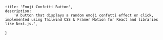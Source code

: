     title: 'Emoji Confetti Button',
    description:
        'A button that displays a random emoji confetti effect on click, implemented using Tailwind CSS & Framer Motion for React and libraries like Next.js.',
}

<BackButton href="/components/button" />
<ComponentPreview path="components/button/EmojiConfettiButton" usingFramer />
